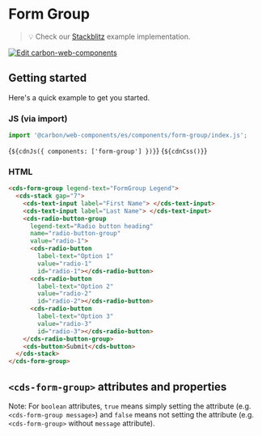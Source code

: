
<Meta of={FormGroupStories} />

# Form Group

> 💡 Check our
> [Stackblitz](https://stackblitz.com/github/carbon-design-system/carbon-for-ibm-dotcom/tree/main/packages/web-components/examples/stackblitz/basic/components/form-group)
> example implementation.

[![Edit carbon-web-components](https://developer.stackblitz.com/img/open_in_stackblitz.svg)](https://stackblitz.com/github/carbon-design-system/carbon-for-ibm-dotcom/tree/main/packages/carbon-web-components/examples/stackblitz/basic/components/form-group)

## Getting started

Here's a quick example to get you started.

### JS (via import)

```javascript
import '@carbon/web-components/es/components/form-group/index.js';
```

<Markdown>{`${cdnJs({ components: ['form-group'] })}`}</Markdown>
<Markdown>{`${cdnCss()}`}</Markdown>

### HTML

```html
<cds-form-group legend-text="FormGroup Legend">
  <cds-stack gap="7">
    <cds-text-input label="First Name"> </cds-text-input>
    <cds-text-input label="Last Name"> </cds-text-input>
    <cds-radio-button-group
      legend-text="Radio button heading"
      name="radio-button-group"
      value="radio-1">
      <cds-radio-button
        label-text="Option 1"
        value="radio-1"
        id="radio-1"></cds-radio-button>
      <cds-radio-button
        label-text="Option 2"
        value="radio-2"
        id="radio-2"></cds-radio-button>
      <cds-radio-button
        label-text="Option 3"
        value="radio-3"
        id="radio-3"></cds-radio-button>
    </cds-radio-button-group>
    <cds-button>Submit</cds-button>
  </cds-stack>
</cds-form-group>
```

## `<cds-form-group>` attributes and properties

Note: For `boolean` attributes, `true` means simply setting the attribute (e.g.
`<cds-form-group message>`) and `false` means not setting the attribute (e.g.
`<cds-form-group>` without `message` attribute).

<ArgsTable of="cds-form-group" />
